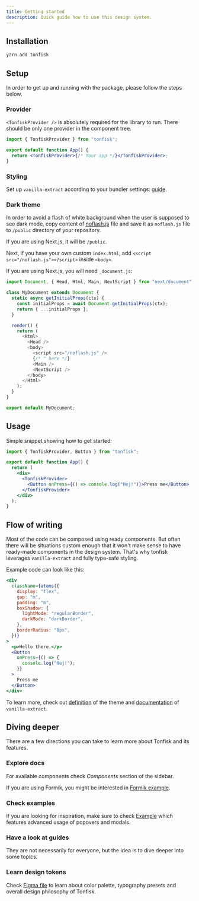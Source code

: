 ```yaml
---
title: Getting started
description: Quick guide how to use this design system.
---
```


## Installation

```bash
yarn add tonfisk
```

## Setup

In order to get up and running with the package, please follow the steps below.

### Provider

`<TonfiskProvider />` is absolutely required for the library to run. There should be only one provider in the component tree.

```jsx
import { TonfiskProvider } from "tonfisk";

export default function App() {
  return <TonfiskProvider>{/* Your app */}</TonfiskProvider>;
}
```

### Styling

Set up `vanilla-extract` according to your bundler settings: [guide](https://vanilla-extract.style/documentation/setup/).

### Dark theme

In order to avoid a flash of white background when the user is supposed to see dark mode, copy content of [noflash.js](/noflash.js) file and save it as `noflash.js` file to `/public` directory of your repository.

If you are using Next.js, it will be `/public`.

Next, if you have your own custom `index.html`, add `<script src="/noflash.js"></script>` inside `<body>`.

If you are using Next.js, you will need `_document.js`:

```js
import Document, { Head, Html, Main, NextScript } from "next/document";

class MyDocument extends Document {
  static async getInitialProps(ctx) {
    const initialProps = await Document.getInitialProps(ctx);
    return { ...initialProps };
  }

  render() {
    return (
      <Html>
        <Head />
        <body>
          <script src="/noflash.js" />
          {/* ^ here */}
          <Main />
          <NextScript />
        </body>
      </Html>
    );
  }
}

export default MyDocument;
```

## Usage

Simple snippet showing how to get started:

```jsx
import { TonfiskProvider, Button } from "tonfisk";

export default function App() {
  return (
    <div>
      <TonfiskProvider>
        <Button onPress={() => console.log("Hej!")}>Press me</Button>
      </TonfiskProvider>
    </div>
  );
}
```

## Flow of writing

Most of the code can be composed using ready components. But often there will be situations custom enough that it won't make sense to have ready-made components in the design system. That's why tonfisk leverages `vanilla-extract` and fully type-safe styling.

Example code can look like this:

```jsx
<div
  className={atoms({
    display: "flex",
    gap: "m",
    padding: "m",
    boxShadow: {
      lightMode: "regularBorder",
      darkMode: "darkBorder",
    },
    borderRadius: "8px",
  })}
>
  <p>Hello there.</p>
  <Button
    onPress={() => {
      console.log("Hej!");
    }}
  >
    Press me
  </Button>
</div>
```

To learn more, check out [definition](https://github.com/tchayen/tonfisk/blob/main/packages/tonfisk/src/theme.css.ts) of the theme and [documentation](https://vanilla-extract.style/documentation) of `vanilla-extract`.

## Diving deeper

There are a few directions you can take to learn more about Tonfisk and its features.

### Explore docs

For available components check _Components_ section of the sidebar.

If you are using Formik, you might be interested in [Formik example](/formik-example).

### Check examples

If you are looking for inspiration, make sure to check [Example](/example) which features advanced usage of popovers and modals.

### Have a look at guides

They are not necessarily for everyone, but the idea is to dive deeper into some topics.

### Learn design tokens

Check [Figma file](https://www.figma.com/community/file/1022531774593389664/tonfisk) to learn about color palette, typography presets and overall design philosophy of Tonfisk.
